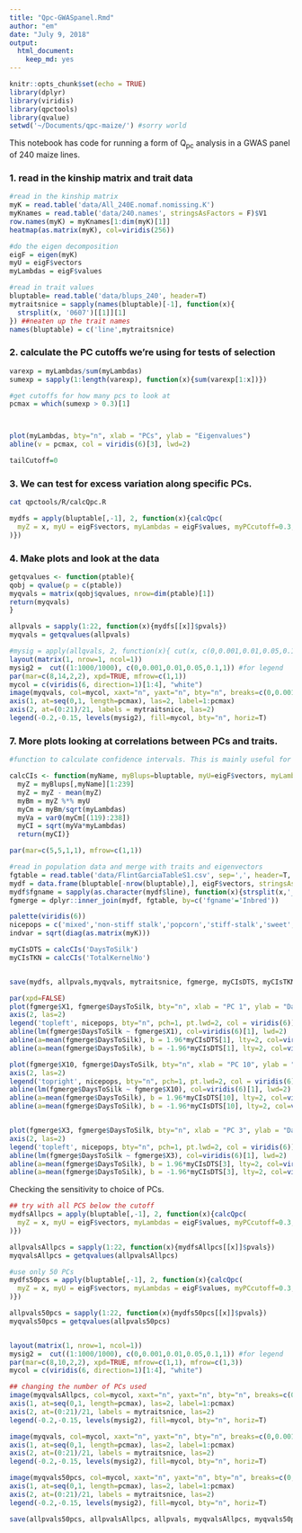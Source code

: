 ```yaml
---
title: "Qpc-GWASpanel.Rmd"
author: "em"
date: "July 9, 2018"
output:
  html_document:
    keep_md: yes
---
```


```r
knitr::opts_chunk$set(echo = TRUE)
library(dplyr)
library(viridis)
library(qpctools)
library(qvalue)
setwd('~/Documents/qpc-maize/') #sorry world

```

This notebook has code for running a form of Q<sub>pc</sub> analysis in a GWAS panel of 240 maize lines. 

### 1. read in the kinship matrix and trait data

```r
#read in the kinship matrix
myK = read.table('data/All_240E.nomaf.nomissing.K')
myKnames = read.table('data/240.names', stringsAsFactors = F)$V1
row.names(myK) = myKnames[1:dim(myK)[1]]
heatmap(as.matrix(myK), col=viridis(256))

#do the eigen decomposition
eigF = eigen(myK)
myU = eigF$vectors
myLambdas = eigF$values

#read in trait values
bluptable= read.table('data/blups_240', header=T)
mytraitsnice = sapply(names(bluptable)[-1], function(x){
  strsplit(x, '0607')[[1]][1]
}) ##neaten up the trait names
names(bluptable) = c('line',mytraitsnice)
```

### 2. calculate the PC cutoffs we're using for tests of selection

```r
varexp = myLambdas/sum(myLambdas)
sumexp = sapply(1:length(varexp), function(x){sum(varexp[1:x])})

#get cutoffs for how many pcs to look at
pcmax = which(sumexp > 0.3)[1]



plot(myLambdas, bty="n", xlab = "PCs", ylab = "Eigenvalues")
abline(v = pcmax, col = viridis(6)[3], lwd=2)

tailCutoff=0
```

### 3. We can test for excess variation along specific PCs.
```bash
cat qpctools/R/calcQpc.R
```

```r
mydfs = apply(bluptable[,-1], 2, function(x){calcQpc(
  myZ = x, myU = eigF$vectors, myLambdas = eigF$values, myPCcutoff=0.3, vapcs = 119, tailCutoff = 1
)})

```


### 4. Make plots and look at the data

```r

getqvalues <- function(ptable){
qobj = qvalue(p = c(ptable))
myqvals = matrix(qobj$qvalues, nrow=dim(ptable)[1])
return(myqvals)
}

allpvals = sapply(1:22, function(x){mydfs[[x]]$pvals})
myqvals = getqvalues(allpvals)

#mysig = apply(allqvals, 2, function(x){ cut(x, c(0,0.001,0.01,0.05,0.1,1), labels=F)})
layout(matrix(1, nrow=1, ncol=1))
mysig2 =  cut((1:1000/1000), c(0,0.001,0.01,0.05,0.1,1)) #for legend
par(mar=c(8,14,2,2), xpd=TRUE, mfrow=c(1,1))
mycol = c(viridis(6, direction=1)[1:4], "white")
image(myqvals, col=mycol, xaxt="n", yaxt="n", bty="n", breaks=c(0,0.001,0.01,0.05,0.1,1))
axis(1, at=seq(0,1, length=pcmax), las=2, label=1:pcmax)
axis(2, at=(0:21)/21, labels = mytraitsnice, las=2)
legend(-0.2,-0.15, levels(mysig2), fill=mycol, bty="n", horiz=T)
```

### 7. More plots looking at correlations between PCs and traits.

```r
#function to calculate confidence intervals. This is mainly useful for plotting and these do not go into the actual statistical test.

calcCIs <- function(myName, myBlups=bluptable, myU=eigF$vectors, myLambdas=eigF$values){
  myZ = myBlups[,myName][1:239]
  myZ = myZ - mean(myZ)
  myBm = myZ %*% myU
  myCm = myBm/sqrt(myLambdas)
  myVa = var0(myCm[(119):238])
  myCI = sqrt(myVa*myLambdas)
  return(myCI)}

par(mar=c(5,5,1,1), mfrow=c(1,1))

#read in population data and merge with traits and eigenvectors
fgtable = read.table('data/FlintGarciaTableS1.csv', sep=',', header=T, stringsAsFactors = F)
mydf = data.frame(bluptable[-nrow(bluptable),], eigF$vectors, stringsAsFactors = F)
mydf$fgname = sapply(as.character(mydf$line), function(x){strsplit(x,'_')[[1]][2]})
fgmerge = dplyr::inner_join(mydf, fgtable, by=c('fgname'='Inbred'))

palette(viridis(6))
nicepops = c('mixed','non-stiff stalk','popcorn','stiff-stalk','sweet','tropical')
indvar = sqrt(diag(as.matrix(myK)))

myCIsDTS = calcCIs('DaysToSilk')
myCIsTKN = calcCIs('TotalKernelNo')


save(mydfs, allpvals,myqvals, mytraitsnice, fgmerge, myCIsDTS, myCIsTKN,file="data/qpc-maize_results.rda")

par(xpd=FALSE)
plot(fgmerge$X1, fgmerge$DaysToSilk, bty="n", xlab = "PC 1", ylab = "Days to Female Flowering", yaxt="n", col=as.factor(fgmerge$Subpopulation), lwd=2)
axis(2, las=2)
legend('topleft', nicepops, bty="n", pch=1, pt.lwd=2, col = viridis(6))
abline(lm(fgmerge$DaysToSilk ~ fgmerge$X1), col=viridis(6)[1], lwd=2)
abline(a=mean(fgmerge$DaysToSilk), b = 1.96*myCIsDTS[1], lty=2, col=viridis(6)[3], lwd=2)
abline(a=mean(fgmerge$DaysToSilk), b = -1.96*myCIsDTS[1], lty=2, col=viridis(6)[3], lwd=2)

plot(fgmerge$X10, fgmerge$DaysToSilk, bty="n", xlab = "PC 10", ylab = "Days to Female Flowering", yaxt="n", col=as.factor(fgmerge$Subpopulation), lwd=2)
axis(2, las=2)
legend('topright', nicepops, bty="n", pch=1, pt.lwd=2, col = viridis(6))
abline(lm(fgmerge$DaysToSilk ~ fgmerge$X10), col=viridis(6)[1], lwd=2)
abline(a=mean(fgmerge$DaysToSilk), b = 1.96*myCIsDTS[10], lty=2, col=viridis(6)[3], lwd=2)
abline(a=mean(fgmerge$DaysToSilk), b = -1.96*myCIsDTS[10], lty=2, col=viridis(6)[3], lwd=2)


plot(fgmerge$X3, fgmerge$DaysToSilk, bty="n", xlab = "PC 3", ylab = "Days to Female Flowering", yaxt="n", col=as.factor(fgmerge$Subpopulation), lwd=2)
axis(2, las=2)
legend('topleft', nicepops, bty="n", pch=1, pt.lwd=2, col = viridis(6))
abline(lm(fgmerge$DaysToSilk ~ fgmerge$X3), col=viridis(6)[1], lwd=2)
abline(a=mean(fgmerge$DaysToSilk), b = 1.96*myCIsDTS[3], lty=2, col=viridis(6)[3], lwd=2)
abline(a=mean(fgmerge$DaysToSilk), b = -1.96*myCIsDTS[3], lty=2, col=viridis(6)[3], lwd=2)


```


Checking the sensitivity to choice of PCs.


```r
## try with all PCS below the cutoff 
mydfsAllpcs = apply(bluptable[,-1], 2, function(x){calcQpc(
  myZ = x, myU = eigF$vectors, myLambdas = eigF$values, myPCcutoff=0.3, vapcs = 217, tailCutoff = 1
)})

allpvalsAllpcs = sapply(1:22, function(x){mydfsAllpcs[[x]]$pvals})
myqvalsAllpcs = getqvalues(allpvalsAllpcs)

#use only 50 PCs
mydfs50pcs = apply(bluptable[,-1], 2, function(x){calcQpc(
  myZ = x, myU = eigF$vectors, myLambdas = eigF$values, myPCcutoff=0.3, vapcs = 50, tailCutoff = 1
)})

allpvals50pcs = sapply(1:22, function(x){mydfs50pcs[[x]]$pvals})
myqvals50pcs = getqvalues(allpvals50pcs)


layout(matrix(1, nrow=1, ncol=1))
mysig2 =  cut((1:1000/1000), c(0,0.001,0.01,0.05,0.1,1)) #for legend
par(mar=c(8,10,2,2), xpd=TRUE, mfrow=c(1,1), mfrow=c(1,3))
mycol = c(viridis(6, direction=1)[1:4], "white")

## changing the number of PCs used
image(myqvalsAllpcs, col=mycol, xaxt="n", yaxt="n", bty="n", breaks=c(0,0.001,0.01,0.05,0.1,1))
axis(1, at=seq(0,1, length=pcmax), las=2, label=1:pcmax)
axis(2, at=(0:21)/21, labels = mytraitsnice, las=2)
legend(-0.2,-0.15, levels(mysig2), fill=mycol, bty="n", horiz=T)

image(myqvals, col=mycol, xaxt="n", yaxt="n", bty="n", breaks=c(0,0.001,0.01,0.05,0.1,1))
axis(1, at=seq(0,1, length=pcmax), las=2, label=1:pcmax)
axis(2, at=(0:21)/21, labels = mytraitsnice, las=2)
legend(-0.2,-0.15, levels(mysig2), fill=mycol, bty="n", horiz=T)

image(myqvals50pcs, col=mycol, xaxt="n", yaxt="n", bty="n", breaks=c(0,0.001,0.01,0.05,0.1,1))
axis(1, at=seq(0,1, length=pcmax), las=2, label=1:pcmax)
axis(2, at=(0:21)/21, labels = mytraitsnice, las=2)
legend(-0.2,-0.15, levels(mysig2), fill=mycol, bty="n", horiz=T)

save(allpvals50pcs, allpvalsAllpcs, allpvals, myqvalsAllpcs, myqvals50pcs, myqvals, pcmax, mytraitsnice, file = "data/changingVaPCresults.rda")


```


